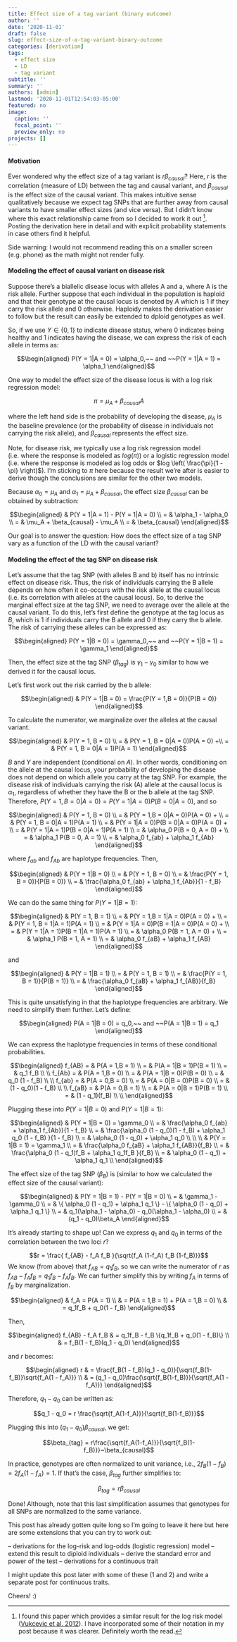 ```yaml
---
title: Effect size of a tag variant (binary outcome)
author: ''
date: '2020-11-01'
draft: false
slug: effect-size-of-a-tag-variant-binary-outcome
categories: [derivation]
tags:
  - effect size
  - LD
  - tag variant
subtitle: ''
summary: ''
authors: [admin]
lastmod: '2020-11-01T12:54:03-05:00'
featured: no
image:
  caption: ''
  focal_point: ''
  preview_only: no
projects: []
---
```


#### Motivation

Ever wondered why the effect size of a tag variant is $r\beta_{causal}$? Here, $r$ is the correlation (measure of LD) between the tag and causal variant, and $\beta_{causal}$ is the effect size of the causal variant. This makes intuitive sense qualitatively because we expect tag SNPs that are further away from causal variants to have smaller effect sizes (and vice versa). But I didn't know where this exact relationship came from so I decided to work it out [^1]. Posting the derivation here in detail and with explicit probability statements in case others find it helpful.

Side warning: I would not recommend reading this on a smaller screen (e.g. phone) as the math might not render fully.

#### Modeling the effect of causal variant on disease risk

Suppose there's a biallelic disease locus with alleles A and a, where A is the risk allele. Further suppose that each individual in the population is haploid and that their genotype at the causal locus is denoted by $A$ which is 1 if they carry the risk allele and 0 otherwise. Haploidy makes the derivation easier to follow but the result can easily be extended to dploid genotypes as well.

So, if we use $Y \in \{0,1\}$ to indicate disease status, where 0 indicates being healthy and 1 indicates having the disease, we can express the risk of each allele in terms as:

$$\begin{aligned}
P(Y = 1|A = 0) = \alpha_0,~~ and ~~P(Y = 1|A = 1) = \alpha_1
\end{aligned}$$

One way to model the effect size of the disease locus is with a log risk regression model:

$$\pi =\mu_A + \beta_{causal} A$$

where the left hand side is the probability of developing the disease, $\mu_A$ is the baseline prevalence (or the probability of disease in individuals not carrying the risk allele), and $\beta_{causal}$ represents the effect size.

Note, for disease risk, we typically use a log risk regression model (i.e. where the response is modeled as $log \left( \pi \right)$) or a logistic regression model (i.e. where the response is modeled as log odds or $log \left( \frac{\pi}{1 - \pi} \right)$). I'm sticking to $\pi$ here because the result we're after is easier to derive though the conclusions are similar for the other two models.

Because $\alpha_0 = \mu_A$ and $\alpha_1 = \mu_A + \beta_{causal}$, the effect size $\beta_{causal}$ can be obtained by subtraction:

$$\begin{aligned}
& P(Y = 1|A = 1) - P(Y = 1|A = 0) \\
= & \alpha_1 - \alpha_0 \\
= &  \mu_A + \beta_{causal} - \mu_A \\
= & \beta_{causal}
\end{aligned}$$

Our goal is to answer the question: How does the effect size of a tag SNP vary as a function of the LD with the causal variant? 

#### Modeling the effect of the tag SNP on disease risk

Let's assume that the tag SNP (with alleles B and b) itself has no intrinsic effect on disease risk. Thus, the risk of individuals carrying the B allele depends on how often it co-occurs with the risk allele at the causal locus (i.e. its correlation with alleles at the causal locus). So, to derive the marginal effect size at the tag SNP, we need to average over the allele at the causal variant. To do this, let's first define the genotype at the tag locus as $B$, which is 1 if individuals carry the B allele and 0 if they carry the b allele. The risk of carrying these alleles can be expressed as:

$$\begin{aligned}
P(Y = 1|B = 0) = \gamma_0,~~ and ~~P(Y = 1|B = 1) = \gamma_1
\end{aligned}$$

Then, the effect size at the tag SNP ($\beta_{tag}$) is $\gamma_1 - \gamma_0$ similar to how we derived it for the causal locus.

Let's first work out the risk carried by the b allele:

$$\begin{aligned}
& P(Y = 1|B = 0) = \frac{P(Y = 1,B = 0)}{P(B = 0)}
\end{aligned}$$

To calculate the numerator, we marginalize over the alleles at the causal variant.

$$\begin{aligned}
& P(Y = 1, B = 0) \\
= & P(Y = 1, B = 0|A = 0)P(A = 0) +\\
= & P(Y = 1, B = 0|A = 1)P(A = 1)
\end{aligned}$$

$B$ and $Y$ are independent (conditional on $A$). In other words, conditioning on the allele at the causal locus, your probability of developing the disease does not depend on which allele you carry at the tag SNP. For example, the disease risk of individuals carrying the risk (A) allele at the causal locus is $\alpha_1$, regardless of whether they have the B or the b allele at the tag SNP. Therefore, $P(Y = 1, B = 0|A = 0) = P(Y = 1|A = 0)P(B = 0|A = 0)$, and so

$$\begin{aligned}
& P(Y = 1, B = 0) \\
= & P(Y = 1,B = 0|A = 0)P(A = 0) + \\
= & P(Y = 1, B = 0|A = 1)P(A = 1) \\
= & P(Y = 1|A = 0)P(B = 0|A = 0)P(A = 0) + \\
= & P(Y = 1|A = 1)P(B = 0|A = 1)P(A = 1) \\
= & \alpha_0 P(B = 0, A = 0) + \\
= & \alpha_1 P(B = 0, A = 1) \\
= & \alpha_0 f_{ab} + \alpha_1 f_{Ab}
\end{aligned}$$

where $f_{ab}$ and $f_{Ab}$ are haplotype frequencies. Then, 

$$\begin{aligned}
& P(Y = 1|B = 0) \\
= & P(Y = 1, B = 0) \\
= & \frac{P(Y = 1, B = 0)}{P(B = 0)} \\
= & \frac{\alpha_0 f_{ab} + \alpha_1 f_{Ab}}{1 - f_B}
\end{aligned}$$

We can do the same thing for $P(Y = 1|B = 1)$:

$$\begin{aligned}
& P(Y = 1, B = 1) \\
= & P(Y = 1,B = 1|A = 0)P(A = 0) + \\
= & P(Y = 1, B = 1|A = 1)P(A = 1) \\
= & P(Y = 1|A = 0)P(B = 1|A = 0)P(A = 0) + \\
= & P(Y = 1|A = 1)P(B = 1|A = 1)P(A = 1) \\
= & \alpha_0 P(B = 1, A = 0) + \\
= & \alpha_1 P(B = 1, A = 1) \\
= & \alpha_0 f_{aB} + \alpha_1 f_{AB}
\end{aligned}$$

and 

$$\begin{aligned}
& P(Y = 1|B = 1) \\
= & P(Y = 1, B = 1) \\
= & \frac{P(Y = 1, B = 1)}{P(B = 1)} \\
= & \frac{\alpha_0 f_{aB} + \alpha_1 f_{AB}}{f_B}
\end{aligned}$$

This is quite unsatisfying in that the haplotype frequencies are arbitrary. We need to simplify them further. Let's define:

$$\begin{aligned}
P(A = 1|B = 0) = q_0,~~ and ~~P(A = 1|B = 1) = q_1
\end{aligned}$$

We can express the haplotype frequencies in terms of these conditional probabilities.

$$\begin{aligned}
f_{AB} = & P(A = 1,B = 1) \\
= & P(A = 1|B = 1)P(B = 1) \\
= & q_1 f_B \\
\\
f_{Ab} = & P(A = 1,B = 0) \\
= & P(A = 1|B = 0)P(B = 0) \\
= & q_0 (1 - f_B) \\
\\
f_{ab} = & P(A = 0,B = 0) \\
= & P(A = 0|B = 0)P(B = 0) \\
= & (1 - q_0)(1 - f_B) \\
\\
f_{aB} = & P(A = 0,B = 1) \\
= & P(A = 0|B = 1)P(B = 1) \\
= & (1 - q_1)(f_B) \\
\\
\end{aligned}$$

Plugging these into $P(Y = 1| B = 0)$ and $P(Y = 1|B = 1)$:

$$\begin{aligned}
& P(Y = 1|B = 0) = \gamma_0 \\
= & \frac{\alpha_0 f_{ab} + \alpha_1 f_{Ab}}{1 - f_B} \\
= & \frac{\alpha_0 (1 - q_0)(1 - f_B) + \alpha_1 q_0 (1 - f_B) }{1 - f_B} \\
= & \alpha_0 (1 - q_0) + \alpha_1 q_0 \\
\\
\\
& P(Y = 1|B = 1) = \gamma_1 \\
= & \frac{\alpha_0 f_{aB} + \alpha_1 f_{AB}}{f_B} \\
= & \frac{\alpha_0 (1 - q_1)f_B + \alpha_1 q_1f_B }{f_B} \\
= & \alpha_0 (1 - q_1) + \alpha_1 q_1 \\
\end{aligned}$$


The effect size of the tag SNP ($\beta_B$) is (similar to how we calculated the effect size of the causal variant):

$$\begin{aligned}
& P(Y = 1|B = 1) - P(Y = 1|B = 0) \\
= & \gamma_1 -\gamma_0 \\
= & \{ \alpha_0 (1 - q_1) + \alpha_1 q_1 \} - \{ \alpha_0 (1 - q_0) + \alpha_1 q_1 \} \\
= & q_1(\alpha_1 - \alpha_0) - q_0(\alpha_1 - \alpha_0) \\
= & (q_1 - q_0)\beta_A
\end{aligned}$$

It's already starting to shape up! Can we express $q_1$ and $q_0$ in terms of the correlation between the two loci $r$?

$$r = \frac{ f_{AB} - f_A f_B }{\sqrt{f_A (1-f_A) f_B (1-f_B)}}$$
We know (from above) that $f_{AB} = q_1 f_B$, so we can write the numerator of $r$ as $f_{AB} - f_A f_B = q_1 f_B - f_A f_B$. We can further simplify this by writing $f_A$ in terms of $f_B$ by marginalization.

$$\begin{aligned}
& f_A = P(A = 1) \\
& = P(A = 1,B = 1) + P(A = 1,B = 0) \\
& = q_1f_B + q_0(1 - f_B)
\end{aligned}$$

Then, 

$$\begin{aligned}
f_{AB} - f_A f_B & = q_1f_B - f_B \{q_1f_B + q_0(1 - f_B)\} \\
& = f_B(1 - f_B)(q_1 - q_0)
\end{aligned}$$

and $r$ becomes:

$$\begin{aligned}
r & = \frac{f_B(1 - f_B)(q_1 - q_0)}{\sqrt{f_B(1-f_B)}\sqrt{f_A(1 - f_A)}} \\
& = (q_1 - q_0)\frac{\sqrt{f_B(1-f_B)}}{\sqrt{f_A(1 - f_A)}}
\end{aligned}$$


Therefore, $q_1 - q_0$ can be written as:

$$q_1 - q_0 = r \frac{\sqrt{f_A(1-f_A)}}{\sqrt{f_B(1-f_B)}}$$

Plugging this into $(q_1 - q_0) \beta_{causal}$, we get:

$$\beta_{tag} = r\frac{\sqrt{f_A(1-f_A)}}{\sqrt{f_B(1-f_B)}}~\beta_{causal}$$

In practice, genotypes are often normalized to unit variance, i.e., $2f_B(1-f_B) = 2f_A(1-f_A) = 1$. If that's the case, $\beta_{tag}$ further simplifies to:

$$\beta_{tag} = r\beta_{causal}$$

Done! Although, note that this last simplification assumes that genotypes for all SNPs are normalized to the same variance.

This post has already gotten quite long so I'm going to leave it here but here are some extensions that you can try to work out:

-- derivations for the log-risk and log-odds (logistic regression) model
-- extend this result to diploid individuals
-- derive the standard error and power of the test
-- derivations for a continuous trait

I might update this post later with some of these (1 and 2) and write a separate post for continuous traits.

Cheers! :)

[^1]: I found this paper which provides a similar result for the log risk model ([Vukcevic et al. 2012](https://onlinelibrary.wiley.com/doi/full/10.1002/gepi.20576)). I have incorporated some of their notation in my post because it was clearer. Definitely worth the read. 



